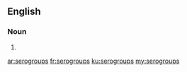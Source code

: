 ==English==

===Noun===
{{head|en|noun plural form}}

# {{plural of|serogroup|lang=en}}

[[ar:serogroups]]
[[fr:serogroups]]
[[ku:serogroups]]
[[my:serogroups]]